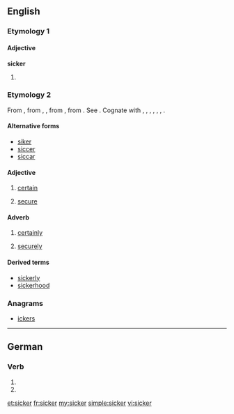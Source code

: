 ==English==

===Etymology 1===
{{compound|sick|-er}}

====Adjective====
'''sicker'''

# {{comparative of|sick}}

===Etymology 2===
From {{etyl|enm}} {{term|siker||secure, safe, stable, certain; gewiss, securely, safely, certainly|lang=enm}}, from {{etyl|ang}} {{term|sicer|lang=ang}}, {{term|sicor||secure from, free from guilt and the punishment, safe, free from danger or harm, sure, certain, free from doubt, trustworthy|lang=ang}}, from {{etyl|gem-pro|en}} {{recons|sikuraz||free, secure|lang=gem-pro}}, from {{etyl|la}} {{term|securus|sēcūrus|secure|lit=without care|lang=la}}. See {{l|en|secure}}. Cognate with {{etyl|sco|-}} {{term|siker|lang=sco}}, {{term|seker||safe, secure|lang=sco}}, {{etyl|frr|-}} {{term|sijcker||sure, secure|lang=frr}}, {{etyl|nl|-}} {{term|zeker||sure, certain, safe, secure, confirmed|lang=nl}}, {{etyl|de|-}} {{term|sicher||sure, secure, confirmed|lang=de}}, {{etyl|sv|-}} {{term|säker||secure, safe, sure|lang=sv}}, {{etyl|no|-}} {{term|sikker||secure|lang=no}}.

====Alternative forms====
* [[siker]]
* [[siccer]]
* [[siccar]]

====Adjective====
{{en-adj|?}}

# {{obsolete|_|outside|_|dialects}} [[certain]]
# {{obsolete|_|outside|_|dialects}}  [[secure]]

====Adverb====
{{en-adv|?}}

# {{obsolete|_|outside|_|dialects}} [[certainly]]
# {{obsolete|_|outside|_|dialects}} [[securely]]

====Derived terms====
* [[sickerly]]
* [[sickerhood]]

===Anagrams===
* [[ickers#English|ickers]]

----

==German==

===Verb===
{{head|de}}

# {{de-verb form of|sickern|1|s|g}}
# {{de-verb form of|sickern|i|s}}

[[et:sicker]]
[[fr:sicker]]
[[my:sicker]]
[[simple:sicker]]
[[vi:sicker]]